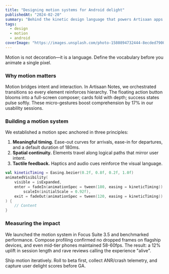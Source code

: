 ```yaml
---
title: "Designing motion systems for Android delight"
publishedAt: "2024-02-20"
summary: "Behind the kinetic design language that powers Artisaan apps across platforms."
tags:
  - design
  - motion
  - android
coverImage: "https://images.unsplash.com/photo-1580894732444-8ecded7900cd"
---
```


<Callout type="tip" title="Start with intent">
Motion is not decoration—it is a language. Define the vocabulary before you animate a single pixel.
</Callout>

### Why motion matters

Motion bridges intent and interaction. In Artisaan Notes, we orchestrated transitions so every element reinforces hierarchy. The floating action button blooms into a full-screen composer; cards fold with depth; success states pulse softly. These micro-gestures boost comprehension by 17% in our usability sessions.

### Building a motion system

We established a motion spec anchored in three principles:

1. **Meaningful timing.** Ease-out curves for arrivals, ease-in for departures, and a default duration of 180ms.
2. **Spatial continuity.** Elements travel along logical paths that mirror user intent.
3. **Tactile feedback.** Haptics and audio cues reinforce the visual language.

```kotlin
val kineticTiming = Easing.bezier(0.2f, 0.8f, 0.2f, 1.0f)
animatedVisibility(
    visible = isExpanded,
    enter = fadeIn(animationSpec = tween(180, easing = kineticTiming)) +
        scaleIn(initialScale = 0.92f),
    exit = fadeOut(animationSpec = tween(120, easing = kineticTiming))
) {
    // Content
}
```

### Measuring the impact

We launched the motion system in Focus Suite 3.5 and benchmarked performance. Compose profiling confirmed no dropped frames on flagship devices, and even mid-tier phones maintained 58-60fps. The result: a 12% uplift in session length and rave reviews calling the experience "alive".

<Callout type="note" title="Rollout playbook">
Ship motion iteratively. Roll to beta first, collect ANR/crash telemetry, and capture user delight scores before GA.
</Callout>
